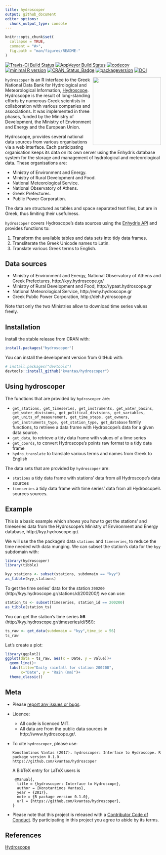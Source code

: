 ```yaml
---
title: hydroscoper
output: github_document
editor_options: 
  chunk_output_type: console
---
```

<!-- README.md is generated from README.Rmd. Please edit that file -->

```r
knitr::opts_chunk$set(
  collapse = TRUE,
  comment = "#>",
  fig.path = "man/figures/README-"
)
```

[![Travis-CI Build Status](https://travis-ci.org/kvantas/hydroscoper.svg?branch=master)](https://travis-ci.org/kvantas/hydroscoper)
[![AppVeyor Build Status](https://ci.appveyor.com/api/projects/status/github/kvantas/hydroscoper?branch=master&svg=true)](https://ci.appveyor.com/project/kvantas/hydroscoper)
[![codecov](https://codecov.io/github/kvantas/hydroscoper/branch/master/graphs/badge.svg)](https://codecov.io/gh/kvantas/hydroscoper) 
[![minimal R version](https://img.shields.io/badge/R%3E%3D-3.4.0-6666ff.svg)](https://cran.r-project.org/)
[![CRAN_Status_Badge](http://www.r-pkg.org/badges/version/hydroscoper)](https://cran.r-project.org/package=hydroscoper)
[![packageversion](https://img.shields.io/badge/Package%20version-0.1.0.9000-orange.svg?style=flat-square)](commits/master)
[![DOI](https://zenodo.org/badge/114094911.svg)](https://zenodo.org/badge/latestdoi/114094911)

<img src="man/figures/hydroscoper_hex.png" align="right" height="220"/> 

`hydroscoper` is an R interface to the  Greek National Data Bank for Hydrological and Meteorological Information, [Hydroscope](http://www.hydroscope.gr/). Hydroscope is the result of long-standing efforts by numerous Greek scientists in collaboration with various companies and associations. It was implemented in three phases, funded by the Ministry of Development, the Ministry of Environment and Energy and the European Union.

Hydroscope, provides several national data sources from various organisations via a web interface. Each participating organisation keeps its data on its own server using the Enhydris database system for the storage and management of hydrological and meteorological data. These organisations are:

* Ministry of Environment and Energy.
* Ministry of Rural Development and Food.
* National Meteorological Service.
* National Observatory of Athens.
* Greek Prefectures.
* Public Power Corporation.

The data are structured as tables and space separated text files, but are in Greek, thus limiting their usefulness.

`hydroscoper` covers Hydroscope's data sources using the [Enhydris API](http://enhydris.readthedocs.io/en/latest/index.html) and provides functions to:

1. Transform the available tables and data sets into tidy data frames.
2. Transliterate the Greek Unicode names to Latin.
3. Translate various Greek terms to English.

## Data sources

 * Ministry of Environment and Energy, National Observatory of Athens and Greek Prefectures, http://kyy.hydroscope.gr/
 * Ministry of Rural Development and Food, http://ypaat.hydroscope.gr
 * National Meteorological Service, http://emy.hydroscope.gr
 * Greek Public Power Corporation, http://deh.hydroscope.gr

Note that only the two Ministries allow to download time series values freely.
 
## Installation

Install the stable release from CRAN with:

```r
install.packages("hydroscoper")
```

You can install the development version from GitHub with:

```r
# install.packages("devtools")
devtools::install_github("kvantas/hydroscoper")
```


## Using hydroscoper

The functions that are provided by `hydroscoper` are:

* `get_stations, get_timeseries, get_instruments, get_water_basins, get_water_divisions, get_political_divisions, get_variables, get_units_of_measurement, get_time_steps, get_owners, get_instruments_type, get_station_type, get_database ` family functions, to retrieve a data frame with Hydroscope's data for a given data source.
* `get_data`, to retrieve a tidy data frame with values of a time series 
* `get_coords`, to convert Hydroscope's points raw format to a tidy data frame
* `hydro_translate` to translate various terms and names from Greek to English

The data sets that are provided by `hydroscoper` are:

* `stations` a tidy data frame with stations' data from all Hydroscope's data sources
* `timeseries` a tidy data frame with time series' data from all Hydroscope's sources sources.

## Example

This is a basic example which shows you how to get the stations' and timeseries data from the Hydroscope's Ministry of Environment and Energy database, http://kyy.hydroscope.gr/.

We will use the the package's data `stations` and `timeseries`, to reduce the time needed with data munging. We can subset the station's data for the `kyy` subdomain with:

```r
library(hydroscoper)
library(tibble)

kyy_stations <- subset(stations, subdomain == "kyy")
as_tibble(kyy_stations)
```

To get the time series' data for the station `200200` (http://kyy.hydroscope.gr/stations/d/200200/) we can use:
```r
station_ts <- subset(timeseries, station_id == 200200)
as_tibble(station_ts)


```

You can get the station's  time series **56** (http://kyy.hydroscope.gr/timeseries/d/56/):

``` r
ts_raw <- get_data(subdomain = "kyy",time_id = 56)
ts_raw
```

Let's create a plot:

``` r
library(ggplot2)
ggplot(data = ts_raw, aes(x = Date, y = Value))+
  geom_line()+
  labs(title="Daily rainfall for station 200200",
       x="Date", y = "Rain (mm)")+
  theme_classic()
```

## Meta

* Please [report any issues or bugs](https://github.com/kvantas/hydroscoper/issues).
* Licence:
    + All code is licenced MIT.
    + All data are from the public data sources in http://www.hydroscope.gr/.
* To cite `hydroscoper`, please use:
  ```
  Konstantinos Vantas (2017). hydroscoper: Interface to Hydroscope. R package version 0.1.0.
  https://github.com/kvantas/hydroscoper
  ```
  A BibTeX entry for LaTeX users is
  ```
   @Manual{,
    title = {hydroscoper: Interface to Hydroscope},
    author = {Konstantinos Vantas},
    year = {2017},
    note = {R package version 0.1.0},
    url = {https://github.com/kvantas/hydroscoper},
  }
  ```
* Please note that this project is released with a [Contributor Code of Conduct](/CONDUCT.md). By participating in this project you agree to abide by its terms.

## References
[Hydroscope](http://www.hydroscope.gr/)
